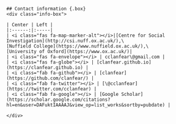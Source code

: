 ```block
## Contact information {.box}
<div class="info-box">

| Center | Left |
|:------:|:-----|
| <i class="fas fa-map-marker-alt"></i>|[Centre for Social Investigation](http://csi.nuff.ox.ac.uk/),\
[Nuffield College](https://www.nuffield.ox.ac.uk/),\
[University of Oxford](https://www.ox.ac.uk/)|
| <i class="fas fa-envelope"></i> | cclanfear\@gmail.com |
| <i class="fas fa-globe"></i> | [clanfear.github.io](https://clanfear.github.io) |
| <i class="fab fa-github"></i> | [clanfear](https://github.com/clanfear/) |
| <i class="fab fa-twitter"></i> | [\@cclanfear](https://twitter.com/cclanfear) |
| <i class="fab fa-google"></i> | [Google Scholar](https://scholar.google.com/citations?hl=en&user=DAFuktIAAAAJ&view_op=list_works&sortby=pubdate) |

</div>
```